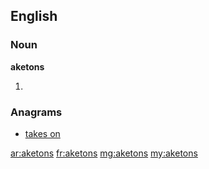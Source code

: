 ==English==

===Noun===
'''aketons'''

# {{plural of|aketon}}

===Anagrams===
* [[takes on#English|takes on]]

[[ar:aketons]]
[[fr:aketons]]
[[mg:aketons]]
[[my:aketons]]